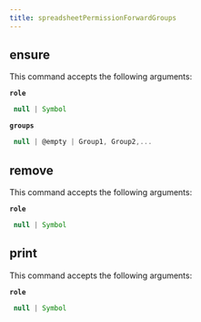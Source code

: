 ```yaml
---
title: spreadsheetPermissionForwardGroups
---
```


## ensure

This command accepts the following arguments:

**`role`**
```js filename="type"
 null | Symbol
```
**`groups`**
```js filename="type"
 null | @empty | Group1, Group2,...
```

## remove

This command accepts the following arguments:

**`role`**
```js filename="type"
 null | Symbol
```

## print

This command accepts the following arguments:

**`role`**
```js filename="type"
 null | Symbol
```

